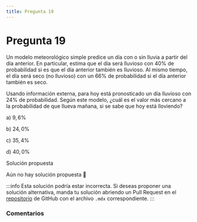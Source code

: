 ```yaml
---
title: Pregunta 19
---
```



# Pregunta 19

Un modelo meteorológico simple predice un día con o sin lluvia a partir del día anterior. En particular, estima que el día será lluvioso con $40 \%$ de probabilidad si es que el día anterior también es Iluvioso. Al mismo tiempo, el día será seco (no lluvioso) con un $66 \%$ de probabilidad si el día anterior también es seco.

Usando información externa, para hoy está pronosticado un día lluvioso con $24 \%$ de probabilidad. Según este modelo, ¿cuál es el valor más cercano a la probabilidad de que llueva mañana, si se sabe que hoy está lloviendo?

a) $9,6 \%$

b) $24,0 \%$

c) $35,4 \%$

d) $40,0 \%$

<MDXDetails>
<summary>Solución propuesta</summary>

Aún no hay solución propuesta 🥲

:::info 
Esta solución podría estar incorrecta. Si deseas proponer una solución alternativa, manda tu solución abriendo
un Pull Request en el [repositorio](https://github.com/crow-rojas/apuntes-fundamentals/pulls) de GitHub con el archivo
`.mdx` correspondiente. 
:::

</MDXDetails>

### Comentarios

<Disqus
  url="https://crow-rojas.github.io/apuntes-fundamentals/docs/mathematics/probability-and-statistics/exercises/2018-2/p19"
  identifier="docs/mathematics/probability-and-statistics/exercises/2018-2/p19"
  title="2018-2 Probabilidades y Estadística - Pregunta 19"
/>
